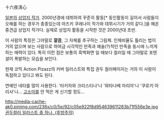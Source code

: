 十六夜淸心

[[일본]]의 [[상업지 작가]].
2000년경에 데뷔하여 꾸준히 활동[* 동인활동이 길어서 사람들이 오해를 하는 경우가 종종있는데 아즈키 쿠레나이 작가와 데뷔시기가 거의 같다.]을 해온 중견급 상업지 작가다. 실제로 상업지 활동을 시작한 것은 2000년대 초반.

이 사람의 특징은 그야말로 '''깔끔''', 그 자체를 추구하는 그림체. 인체비율도 틀리는 법이 거의 없으며 보는 사람으로 하여금 시각적인 만족과 예술(?)적인 만족을 동시에 느끼게 하는 매력이 있다. 특히 이런 점은 보통의 흑백화면 일 때보다 컬러일 때 그야말로 포텐셜이 폭발하는 모습을 보인다.

현재 코믹 Action Pizazz의 커버 일러스트와 특집 권두 컬러페이지는 거의 이 사람이 독점하고 있다고 봐도 된다.

연예인 네타를 많이 사용한다. '타키자와 크리스티나'나 '와타나베 마리아'나 '쿠로키 아리사'나... [[고소미]]를 안 먹은 게 신기할 정도...

[[http://media-cache-ak0.pinimg.com/236x/c0/5e/92/c05e922f8d954639611283b71f556e3e.jpg 권두컬러 일러스트 중 하나. (후방주의)]]
